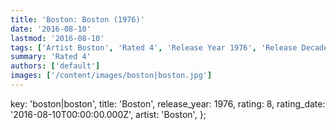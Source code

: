 ```yaml
---
title: 'Boston: Boston (1976)'
date: '2016-08-10'
lastmod: '2016-08-10'
tags: ['Artist Boston', 'Rated 4', 'Release Year 1976', 'Release Decade 1970']
summary: 'Rated 4'
authors: ['default']
images: ['/content/images/boston|boston.jpg']
---
```


  key: 'boston|boston',
  title: 'Boston',
  release_year: 1976,
  rating: 8,
  rating_date: '2016-08-10T00:00:00.000Z',
  artist: 'Boston',
};

<MusicRating data={data} />
